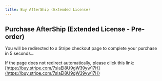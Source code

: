 ```yaml
---
title: Buy AfterShip (Extended License)
---
```



<Head>
  <meta httpEquiv="refresh" content="5; url='https://buy.stripe.com/7sIaEI8U9gW39yw17H'" />
</Head>

## Purchase AfterShip (Extended License - Pre-order)

You will be redirected to a Stripe checkout page to complete your purchase in 5 seconds…

If the page does not redirect automatically, please click this link: [https://buy.stripe.com/7sIaEI8U9gW39yw17H](https://buy.stripe.com/7sIaEI8U9gW39yw17H)

